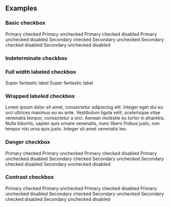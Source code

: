 
<PageTitle src="components/Form/Checkbox" title="Checkbox" />
<Subtitle />
<Description />
<Primary />
<ArgsTable story={PRIMARY_STORY} />
<Stories />

## Examples

### Basic checkbox

<Canvas>
  <ThemeWrapper>
    <Flex wrap direction="row">
      <Rhythm m={2}>
        <Flex direction="column">
          <Rhythm my={2}>
            <Checkbox checked />
            <Checkbox />
            <Checkbox checked>Primary checked</Checkbox>
            <Checkbox>Primary unchecked</Checkbox>
            <Checkbox checked disabled>
              Primary checked disabled
            </Checkbox>
            <Checkbox disabled>Primary unchecked disabled</Checkbox>
          </Rhythm>
        </Flex>
        <Flex direction="column">
          <Rhythm my={2}>
            <Checkbox checked variant="secondary" />
            <Checkbox variant="secondary" />
            <Checkbox checked variant="secondary">
              Secondary checked
            </Checkbox>
            <Checkbox variant="secondary">Secondary unchecked</Checkbox>
            <Checkbox checked disabled variant="secondary">
              Secondary checked disabled
            </Checkbox>
            <Checkbox disabled variant="secondary">
              Secondary unchecked disabled
            </Checkbox>
          </Rhythm>
        </Flex>
      </Rhythm>
    </Flex>
  </ThemeWrapper>
</Canvas>

### Indeterminate checkbox

<Canvas>
  <ThemeWrapper>
    <Flex direction="column">
      <Rhythm my={2}>
        <Checkbox indeterminate />
        <Checkbox indeterminate variant="secondary" />
      </Rhythm>
    </Flex>
  </ThemeWrapper>
</Canvas>

### Full width labeled checkbox

<Canvas>
  <ThemeWrapper>
    <Flex direction="column" style={{ width: 240 }}>
      <Rhythm my={2}>
        <Checkbox checked full>
          Super fantastic label
        </Checkbox>
        <Checkbox full reverse>
          Super fantastic label
        </Checkbox>
      </Rhythm>
    </Flex>
  </ThemeWrapper>
</Canvas>

### Wrapped labeled checkbox

<Canvas>
  <ThemeWrapper>
    <FormComponentDemo initialValue={true} property="checked" type="checkbox">
      <Checkbox style={{ maxWidth: 400 }}>
        Lorem ipsum dolor sit amet, consectetur adipiscing elit. Integer eget dui eu orci ultrices maximus eu eu ante.
        Vestibulum ligula velit, scelerisque vitae venenatis tempor, consectetur a orci. Aenean molestie eu tortor in
        pharetra. Nulla lobortis, sapien quis ornare venenatis, nunc libero finibus justo, non tempor nisi urna quis
        justo. Integer sit amet venenatis leo.
      </Checkbox>
    </FormComponentDemo>
  </ThemeWrapper>
</Canvas>

### Danger checkbox

<Canvas>
  <ThemeWrapper>
    <Flex wrap direction="row">
      <Rhythm m={2}>
        <Flex direction="column">
          <Rhythm my={2}>
            <Checkbox checked validity="danger">
              Primary checked
            </Checkbox>
            <Checkbox validity="danger">Primary unchecked</Checkbox>
            <Checkbox checked disabled validity="danger">
              Primary checked disabled
            </Checkbox>
            <Checkbox disabled validity="danger">
              Primary unchecked disabled
            </Checkbox>
          </Rhythm>
        </Flex>
        <Flex direction="column">
          <Rhythm my={2}>
            <Checkbox checked validity="danger" variant="secondary">
              Secondary checked
            </Checkbox>
            <Checkbox validity="danger" variant="secondary">
              Secondary unchecked
            </Checkbox>
            <Checkbox checked disabled validity="danger" variant="secondary">
              Secondary checked disabled
            </Checkbox>
            <Checkbox disabled validity="danger" variant="secondary">
              Secondary unchecked disabled
            </Checkbox>
          </Rhythm>
        </Flex>
      </Rhythm>
    </Flex>
  </ThemeWrapper>
</Canvas>

### Contrast checkbox

<Canvas contrast>
  <ThemeWrapper>
    <Flex wrap direction="row">
      <Rhythm m={2}>
        <Flex direction="column">
          <Rhythm my={2}>
            <Checkbox checked contrast>
              Primary checked
            </Checkbox>
            <Checkbox contrast>Primary unchecked</Checkbox>
            <Checkbox checked contrast disabled>
              Primary checked disabled
            </Checkbox>
            <Checkbox contrast disabled>
              Primary unchecked disabled
            </Checkbox>
          </Rhythm>
        </Flex>
        <Flex direction="column">
          <Rhythm my={2}>
            <Checkbox checked contrast variant="secondary">
              Secondary checked
            </Checkbox>
            <Checkbox contrast variant="secondary">
              Secondary unchecked
            </Checkbox>
            <Checkbox checked contrast disabled variant="secondary">
              Secondary checked disabled
            </Checkbox>
            <Checkbox contrast disabled variant="secondary">
              Secondary unchecked disabled
            </Checkbox>
          </Rhythm>
        </Flex>
      </Rhythm>
    </Flex>
  </ThemeWrapper>
</Canvas>
